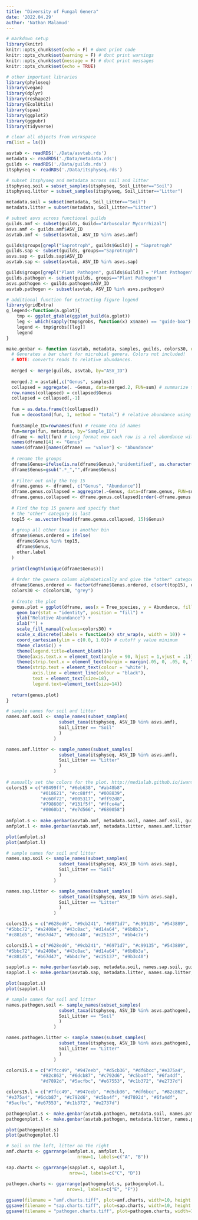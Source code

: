 ```yaml
---
title: "Diversity of Fungal Genera"
date: '2022.04.29'
author: 'Nathan Malamud'
---
```


```r

# markdown setup
library(knitr)
knitr::opts_chunk$set(echo = F) # dont print code
knitr::opts_chunk$set(warning = F) # dont print warnings
knitr::opts_chunk$set(message = F) # dont print messages
knitr::opts_chunk$set(echo = TRUE)

# other important libraries
library(phyloseq)
library(vegan)
library(dplyr)
library(reshape2)
library(EcolUtils)
library(spaa)
library(ggplot2)
library(ggpubr)
library(tidyverse)

# clear all objects from workspace
rm(list = ls())

asvtab <- readRDS('./Data/asvtab.rds')
metadata <- readRDS('./Data/metadata.rds')
guilds <- readRDS('./Data/guilds.rds')
itsphyseq <- readRDS('./Data/itsphyseq.rds')

# subset itsphyseq and metadata across soil and litter
itsphyseq.soil = subset_samples(itsphyseq, Soil_Litter=="Soil")
itsphyseq.litter = subset_samples(itsphyseq, Soil_Litter=="Litter")

metadata.soil = subset(metadata, Soil_Litter=="Soil")
metadata.litter = subset(metadata, Soil_Litter=="Litter")

# subset asvs across functional guilds
guilds.amf <- subset(guilds, Guild=="Arbuscular Mycorrhizal")
asvs.amf <- guilds.amf$ASV_ID
asvtab.amf <- subset(asvtab, ASV_ID %in% asvs.amf)

guilds$groups[grepl("Saprotroph", guilds$Guild)] = "Saprotroph"
guilds.sap <- subset(guilds, groups=="Saprotroph")
asvs.sap <- guilds.sap$ASV_ID
asvtab.sap <- subset(asvtab, ASV_ID %in% asvs.sap)

guilds$groups[grepl("Plant Pathogen", guilds$Guild)] = "Plant Pathogen"
guilds.pathogen <- subset(guilds, groups=="Plant Pathogen")
asvs.pathogen <- guilds.pathogen$ASV_ID
asvtab.pathogen <- subset(asvtab, ASV_ID %in% asvs.pathogen)

# additional function for extracting figure legend
library(gridExtra)
g_legend<-function(a.gplot){
    tmp <- ggplot_gtable(ggplot_build(a.gplot))
    leg <- which(sapply(tmp$grobs, function(x) x$name) == "guide-box")
    legend <- tmp$grobs[[leg]]
    legend
}
```

```r

make.genbar <- function (asvtab, metadata, samples, guilds, colors30, other.label="other") {
  # Generates a bar chart for microbial genera. Colors not included!
  # NOTE: converts reads to relative abundances.
  
  merged <- merge(guilds, asvtab, by="ASV_ID")
  
  merged.2 = asvtab[,c("Genus", samples)]
  collapsed = aggregate(. ~Genus, data=merged.2, FUN=sum) # summarize the data for plotting
  row.names(collapsed) = collapsed$Genus
  collapsed = collapsed[,-1]
  
  fun = as.data.frame(t(collapsed)) 
  fun = decostand(fun, 1, method = "total") # relative abundance using decostand.
  
  fun$Sample_ID=rownames(fun) # rename otu id names
  fun=merge(fun, metadata, by="Sample_ID")
  dframe <- melt(fun) # long format now each row is a rel abundance with its metadata
  names(dframe)[4] <- "Genus"
  names(dframe)[names(dframe) == "value"] <- "Abundance"
  
  # rename the groups
  dframe$Genus=ifelse(is.na(dframe$Genus),"unidentified", as.character(dframe$Genus))
  dframe$Genus=gsub(".*_","",dframe$Genus)
  
  # Filter out only the top 15 
  dframe.genus <- dframe[, c("Genus", "Abundance")]
  dframe.genus.collapsed = aggregate(.~Genus, data=dframe.genus, FUN=sum)
  dframe.genus.collapsed <- dframe.genus.collapsed[order(-dframe.genus.collapsed$Abundance),]
  
  # Find the top 15 genera and specify that
  # the "other" category is last
  top15 <- as.vector(head(dframe.genus.collapsed, 15)$Genus)
  
  # group all other taxa in another bin
  dframe$Genus.ordered = ifelse(
    dframe$Genus %in% top15,
    dframe$Genus,
    other.label
  )
  
  print(length(unique(dframe$Genus)))
  
  # Order the genera column alphabetically and give the "other" category a color
  dframe$Genus.ordered <- factor(dframe$Genus.ordered, c(sort(top15), other.label))
  colors30 <- c(colors30, "grey")
  
  # Create the plot
  genus.plot = ggplot(dframe, aes(x = Tree_species, y = Abundance, fill = Genus.ordered)) + 
    geom_bar(stat = "identity", position = "fill") + 
    ylab("Relative Abundance") +
    xlab("") +
    scale_fill_manual(values=colors30) +
    scale_x_discrete(labels = function(x) str_wrap(x, width = 10)) +
    coord_cartesian(ylim = c(0.0, 1.0))+ # cutoff y value minimum
    theme_classic() +
    theme(legend.title=element_blank())+
    theme(axis.text.x = element_text(angle = 90, hjust = 1,vjust = .1))+
    theme(strip.text.x = element_text(margin = margin(.05, 0, .05, 0, "cm")))+
    theme(strip.text = element_text(colour = 'white'),
          axis.line = element_line(colour = "black"),
          text = element_text(size=18),
          legend.text=element_text(size=14))
  
  return(genus.plot)
}

```

```r

# sample names for soil and litter
names.amf.soil <- sample_names(subset_samples(
                    subset_taxa(itsphyseq, ASV_ID %in% asvs.amf),
                    Soil_Litter == "Soil"
                    )
                  )

names.amf.litter <- sample_names(subset_samples(
                    subset_taxa(itsphyseq, ASV_ID %in% asvs.amf),
                    Soil_Litter == "Litter"
                    )
                  )
  
# manually set the colors for the plot. http://medialab.github.io/iwanthue/
colors15 = c("#8499ff", "#6eb638", "#ab48b8",
             "#018621", "#cc88ff", "#008839",
             "#c60f72", "#005317", "#ff92d8",
             "#798600", "#131f5f", "#ffce4a",
             "#0060b1", "#e7d566", "#680058")
  
amfplot.s <- make.genbar(asvtab.amf, metadata.soil, names.amf.soil, guilds.amf, colors15)
amfplot.l <- make.genbar(asvtab.amf, metadata.litter, names.amf.litter, guilds.amf, colors15)

plot(amfplot.s)
plot(amfplot.l)
```

```r

# sample names for soil and litter
names.sap.soil <- sample_names(subset_samples(
                    subset_taxa(itsphyseq, ASV_ID %in% asvs.sap),
                    Soil_Litter == "Soil"
                    )
                  )

names.sap.litter <- sample_names(subset_samples(
                    subset_taxa(itsphyseq, ASV_ID %in% asvs.sap),
                    Soil_Litter == "Litter"
                    )
                  )

colors15.s = c("#628ed6", "#9cb241", "#6971d7", "#c99135", "#543889",
"#5bbc72", "#a2408e", "#43c8ac", "#d14a64", "#6b8b3a",
"#c881d5", "#b67d47", "#9b3c40", "#c25137", "#bb4c7e") 

colors15.l = c("#628ed6", "#9cb241", "#6971d7", "#c99135", "#543889",
"#5bbc72", "#a2408e", "#43c8ac", "#d14a64", "#6b8b3a",
"#c881d5", "#b67d47", "#bb4c7e", "#c25137", "#9b3c40") 

sapplot.s <- make.genbar(asvtab.sap, metadata.soil, names.sap.soil, guilds.sap, colors15.s, "Other decomposers")
sapplot.l <- make.genbar(asvtab.sap, metadata.litter, names.sap.litter, guilds.sap, colors15.l, "Other decomposers")

plot(sapplot.s)
plot(sapplot.l)
```

```r

# sample names for soil and litter
names.pathogen.soil <- sample_names(subset_samples(
                    subset_taxa(itsphyseq, ASV_ID %in% asvs.pathogen),
                    Soil_Litter == "Soil"
                    )
                  )

names.pathogen.litter <- sample_names(subset_samples(
                    subset_taxa(itsphyseq, ASV_ID %in% asvs.pathogen),
                    Soil_Litter == "Litter"
                    )
                  )

colors15.s = c("#7fcc49", "#947eeb", "#d5cb36", "#df6bcc","#e375a4",
             "#82c862", "#6dcb87", "#c792d6", "#c5ba4f", "#6fa4df",
             "#d7892d", "#5acfbc", "#e67553", "#c1b372", "#e2737d")

colors15.l = c("#7fcc49", "#947eeb", "#d5cb36", "#df6bcc", "#82c862",
"#e375a4", "#6dcb87", "#c792d6", "#c5ba4f", "#d7892d", "#6fa4df",
"#5acfbc", "#e67553", "#c1b372", "#e2737d")

pathogenplot.s <- make.genbar(asvtab.pathogen, metadata.soil, names.pathogen.soil, guilds.pathogen, colors15.s, "Other pathogens")
pathogenplot.l <- make.genbar(asvtab.pathogen, metadata.litter, names.pathogen.litter, guilds.pathogen, colors15.l, "Other pathogens")

plot(pathogenplot.s)
plot(pathogenplot.l)
```

```r

# Soil on the left, litter on the right
amf.charts <- ggarrange(amfplot.s, amfplot.l,
                           nrow=1, labels=c("A", "B"))

sap.charts <- ggarrange(sapplot.s, sapplot.l,
                        nrow=1, labels=c("C", "D"))

pathogen.charts <- ggarrange(pathogenplot.s, pathogenplot.l,
                       nrow=1, labels=c("E", "F"))
                      
ggsave(filename = "amf.charts.tiff", plot=amf.charts, width=10, height = 5, units="in", dpi=300, compression="lzw")
ggsave(filename = "sap.charts.tiff", plot=sap.charts, width=10, height = 5, units="in", dpi=300, compression="lzw")
ggsave(filename = "pathogen.charts.tiff", plot=pathogen.charts, width=10, height = 5, units="in", dpi=300, compression="lzw")
```
